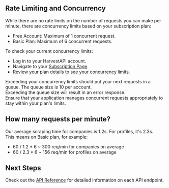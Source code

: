 ## Rate Limiting and Concurrency

While there are no rate limits on the number of requests you can make per minute, there are concurrency limits based on your subscription plan:

- Free Account: Maximum of 1 concurrent request.
- Basic Plan: Maximum of 6 concurrent requests.

To check your current concurrency limits:

- Log in to your HarvestAPI account.
- Navigate to your [Subscription Page](https://harvest-api.com/admin/subscription).
- Review your plan details to see your concurrency limits.

Exceeding your concurrency limits should put your next requests in a queue. The queue size is 10 per account.  
Exceeding the queue size will result in an error response.  
Ensure that your application manages concurrent requests appropriately to stay within your plan's limits.

## How many requests per minute?

Our average scraping time for companies is 1.2s. For profiles, it's 2.3s.  
This means on Basic plan, for example:

- 60 / 1.2 \* 6 ~ 300 req/min for companies on average
- 60 / 2.3 \* 6 ~ 156 req/min for profiles on average

## Next Steps

Check out the [API Reference](/linkedin-api-reference/) for detailed information on each API endpoint.
